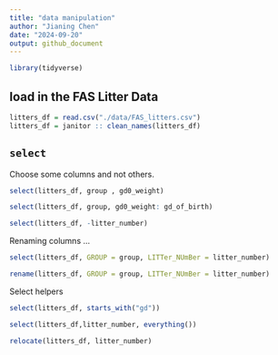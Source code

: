 ```yaml
---
title: "data manipulation"
author: "Jianing Chen"
date: "2024-09-20"
output: github_document
---
```


```r
library(tidyverse)
```

## load in the FAS Litter Data

```r
litters_df = read.csv("./data/FAS_litters.csv")
litters_df = janitor :: clean_names(litters_df)
```

## `select`

Choose some columns and not others.

```r
select(litters_df, group , gd0_weight)
```
```r
select(litters_df, group, gd0_weight: gd_of_birth)
```
```r
select(litters_df, -litter_number)
```

Renaming columns ...

```r
select(litters_df, GROUP = group, LITTer_NUmBer = litter_number)
```
```r
rename(litters_df, GROUP = group, LITTer_NUmBer = litter_number)
```

Select helpers

```r
select(litters_df, starts_with("gd"))
```
```r
select(litters_df,litter_number, everything())
```
```r
relocate(litters_df, litter_number)
```

